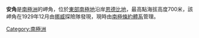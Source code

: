 {{coord|66|10|S|51|22|E|display=title|type:landmark}}

'''安角'''是[[南極洲|南極洲]]的岬角，位於[[東部南極地|東部南極地]]沿岸[[恩德比地|恩德比地]]，最高點海拔高度700米，該岬角在1929年12月由[[挪威|挪威]]探險隊發現，現時由[[南極條約體系|南極條約體系]]管理。

{{Antarctica-geo-stub}}
[[Category:南極洲|Category:南極洲]]